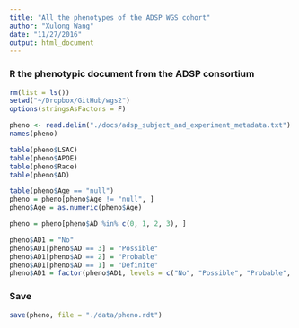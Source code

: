 ```yaml
---
title: "All the phenotypes of the ADSP WGS cohort"
author: "Xulong Wang"
date: "11/27/2016"
output: html_document
---
```


### R the phenotypic document from the ADSP consortium

```r

rm(list = ls())
setwd("~/Dropbox/GitHub/wgs2")
options(stringsAsFactors = F)

pheno <- read.delim("./docs/adsp_subject_and_experiment_metadata.txt")
names(pheno)

table(pheno$LSAC)
table(pheno$APOE)
table(pheno$Race)
table(pheno$AD)

table(pheno$Age == "null")
pheno = pheno[pheno$Age != "null", ]
pheno$Age = as.numeric(pheno$Age)

pheno = pheno[pheno$AD %in% c(0, 1, 2, 3), ]

pheno$AD1 = "No"
pheno$AD1[pheno$AD == 3] = "Possible"
pheno$AD1[pheno$AD == 2] = "Probable"
pheno$AD1[pheno$AD == 1] = "Definite"
pheno$AD1 = factor(pheno$AD1, levels = c("No", "Possible", "Probable", "Definite"))

```

### Save

```r

save(pheno, file = "./data/pheno.rdt")

```
